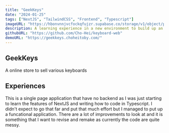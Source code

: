 ```yaml
---
title: "GeekKeys"
date: "2024-01-25"
tags: ["NextJS", "TailwindCSS", "Frontend", "Typescript"]
imageURL: "https://hbonvnnjvcfockqfujzr.supabase.co/storage/v1/object/public/GeekKeys/main.png"
description: A learning experience in a new environment to build up an application
githubURL: "https://github.com/Cho-Hei/keyboard-web"
demoURL: "https://geekkeys.choheitoby.com/"
---
```


## GeekKeys

A online store to sell various keyboards

## Experiences

This is a single page application that have no backend as I was just starting to learn the features of NextJS and writing how to code in Typescript. I didn't expect to go that far and put that much effort but I managed to put up a funcational application. There are a lot of improvements to look at and it is something that I want to revise and remake as currently the code are quite messy.
